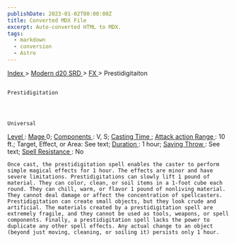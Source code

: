 ```yaml
---
publishDate: 2023-01-02T00:00:00Z
title: Converted MDX File
excerpt: Auto-converted HTML to MDX.
tags:
  - markdown
  - conversion
  - Astro
---
```







[
      Index
     ](-index)
     >
     [
      Modern d20 SRD
     ](modern-d20-srd-index)
     >
     [
      FX
     ](modern-d20-srd-fx-index)
     > Prestidigitaiton
    




## 
    Prestidigitation
   



    Universal
   



[
     Level
    ](modern-d20-srd-fx-level)
    :
    [
     Mage
    ](modern-d20-srd-classes-advanced-mage)
    0;
    [
     Components
    ](modern-d20-srd-fx-components)
    : V, S;
    [
     Casting Time
    ](modern-d20-srd-fx-casting-time)
    ;
    [
     Attack action
    ](modern-d20-srd-combat-attack-actions)
[
     Range
    ](modern-d20-srd-fx-range)
    : 10 ft.; Target, Effect, or Area: See text;
    [
     Duration
    ](modern-d20-srd-fx-duration)
    :  1 hour;
    [
     Saving Throw
    ](modern-d20-srd-basics-saving-throws)
    : See text;
    [
     Spell Resistance
    ](modern-d20-srd-special-abilities-spell-resistance)
    : No
   



    Once cast, the prestidigitation spell enables the caster to perform simple magical effects for 1 hour. The effects are minor and have severe limitations. Prestidigitations can slowly lift 1 pound of material. They can color, clean, or soil items in a 1-foot cube each round. They can chill, warm, or flavor 1 pound of nonliving material. They cannot deal damage or affect the concentration of spellcasters. Prestidigitation can create small objects, but they look crude and artificial. The materials created by a prestidigitation spell are extremely fragile, and they cannot be used as tools, weapons, or spell components. Finally, a prestidigitation spell lacks the power to duplicate any other spell effects. Any actual change to an object (beyond just moving, cleaning, or soiling it) persists only 1 hour.
   





